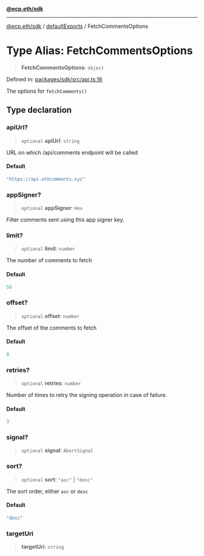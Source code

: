 [**@ecp.eth/sdk**](/sdk-reference/index.mdx)

***

[@ecp.eth/sdk](/sdk-reference/index.mdx) / [defaultExports](/sdk-reference/defaultExports/index.mdx) / FetchCommentsOptions

# Type Alias: FetchCommentsOptions

> **FetchCommentsOptions**: `object`

Defined in: [packages/sdk/src/api.ts:16](https://github.com/ecp-eth/comments-monorepo/blob/main/packages/sdk/src/api.ts#L16)

The options for `fetchComments()`

## Type declaration

### apiUrl?

> `optional` **apiUrl**: `string`

URL on which /api/comments endpoint will be called

#### Default

```ts
"https://api.ethcomments.xyz"
```

### appSigner?

> `optional` **appSigner**: `Hex`

Filter comments sent using this app signer key.

### limit?

> `optional` **limit**: `number`

The number of comments to fetch

#### Default

```ts
50
```

### offset?

> `optional` **offset**: `number`

The offset of the comments to fetch

#### Default

```ts
0
```

### retries?

> `optional` **retries**: `number`

Number of times to retry the signing operation in case of failure.

#### Default

```ts
3
```

### signal?

> `optional` **signal**: `AbortSignal`

### sort?

> `optional` **sort**: `"asc"` \| `"desc"`

The sort order, either `asc` or `desc`

#### Default

```ts
"desc"
```

### targetUri

> **targetUri**: `string`
